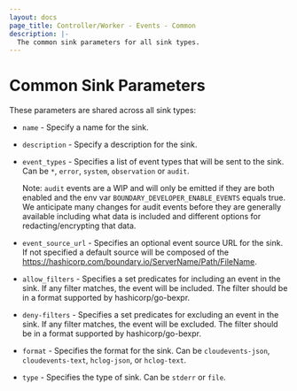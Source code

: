 ```yaml
---
layout: docs
page_title: Controller/Worker - Events - Common
description: |-
  The common sink parameters for all sink types.
---
```


# Common Sink Parameters

These parameters are shared across all sink types:

- `name` - Specify a name for the sink.

- `description` - Specify a description for the sink.

- `event_types` - Specifies a list of event types that will be sent to the sink.
  Can be `*`, `error`, `system`, `observation` or `audit`.  
  
  Note: `audit` events are a WIP and will only be emitted if they are both enabled and the env var `BOUNDARY_DEVELOPER_ENABLE_EVENTS` equals true. We anticipate many changes for audit events before they are generally available including what data is included and different options for redacting/encrypting that data.

- `event_source_url` - Specifies an optional event source URL for the sink.  If
  not specified a default source will be composed of the
  https://hashicorp.com/boundary.io/ServerName/Path/FileName.

- `allow_filters` - Specifies a set predicates for including an event in the
  sink. If any filter matches, the event will be included. The filter should be
  in a format supported by hashicorp/go-bexpr.
  
- `deny-filters` - Specifies a set predicates for excluding an event in the
  sink. If any filter matches, the event will be excluded. The filter should be
  in a format supported by hashicorp/go-bexpr.

- `format` - Specifies the format for the sink. Can be `cloudevents-json`,
  `cloudevents-text`, `hclog-json`, or `hclog-text`.

- `type` - Specifies the type of sink.  Can be `stderr` or `file`.
